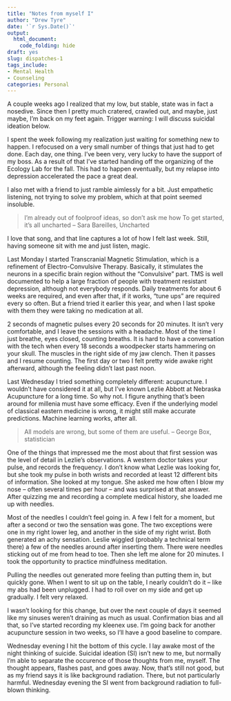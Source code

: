 ```yaml
---
title: "Notes from myself I"
author: "Drew Tyre"
date: '`r Sys.Date()`'
output: 
  html_document:
    code_folding: hide
draft: yes
slug: dispatches-1
tags_include:
- Mental Health
- Counseling
categories: Personal
---
```


A couple weeks ago I realized that my low, but stable, state was in fact a nosedive.
Since then I pretty much cratered, crawled out, and maybe, just maybe, I'm back
on my feet again. Trigger warning: I will discuss suicidal ideation below.

I spent the week following my realization just waiting for something new to happen.
I refocused on a very small number of things that just had to get done. Each day, 
one thing. I've been very, very lucky to have the support of my boss. As a result of
that I've started handing off the organizing of the Ecology Lab for the fall. This
had to happen eventually, but my relapse into depression accelerated the pace a great deal. 

I also met with a friend to just ramble aimlessly for a bit. Just empathetic listening,
not trying to solve my problem, which at that point seemed insoluble. 

> I'm already out
> of foolproof ideas, so don't ask me how
> To get started, it's all uncharted
> -- Sara Bareilles, Uncharted

I love that song, and that line captures a lot of how I felt last week. Still, having 
someone sit with me and just listen, magic. 

Last Monday I started Transcranial Magnetic Stimulation, which is a refinement of
Electro-Convulsive Therapy. Basically, it stimulates the neurons in a specific 
brain region without the "Convulsive" part. TMS is well documented to help a large fraction 
of people with treatment resistant depression, although not everybody responds.
Daily treatments for about 6 weeks are required, and even after that, if it works,
"tune ups" are required every so often. But a friend tried it earlier this year,
and when I last spoke with them they were taking no medication at all. 

2 seconds of magnetic pulses every 20 
seconds for 20 minutes. It isn't very comfortable, and I leave the sessions with
a headache. Most of the time I just breathe, eyes closed, counting breaths. It is
hard to have a conversation with the tech when every 18 seconds a woodpecker starts
hammering on your skull. The muscles in the right side of my jaw clench. Then it 
passes and I resume counting. 
The first day or two I felt pretty wide awake right afterward, although
the feeling didn't last past noon.

Last Wednesday I tried something completely different: acupuncture. I wouldn't 
have considered it at all, but I've known Lezlie Abbott at Nebraska Acupuncture for
a long time. So why not. I figure anything that's been around for millenia must
have some efficacy. Even if the underlying model of classical eastern medicine is
wrong, it might still make accurate predictions. Machine learning works, after all.

> All models are wrong, but some of them are useful.
> -- George Box, statistician

One of the things that impressed me the most about that first session was the level
of detail in Lezlie's observations. A western doctor takes your pulse, and records the
frequency. I don't know what Lezlie was looking for, but she took my pulse in both
wrists and recorded at least 12 different bits of information. She looked at my
tongue. She asked me how often I blow my nose -- often several times per hour -- and 
was surprised at that answer. After quizzing me
and recording a complete medical history, she loaded me up with needles. 

Most of the needles I couldn't feel going in. A few I felt for a moment, but 
after a second or two the sensation was gone. The two exceptions were one in my
right lower leg, and another in the side of my right wrist. Both generated an
achy sensation. Leslie wiggled (probably a technical term there) a few of the
needles around after inserting them. 
There were needles sticking out of me from head to toe. Then she 
left me alone for 20 minutes. I took the opportunity to practice mindfulness 
meditation. 

Pulling the needles out generated more feeling than putting them in, but quickly
gone. When I went to sit up on the table, I nearly couldn't do it -- like my abs
had been unplugged. I had to roll over on my side and get up gradually. I felt 
very relaxed. 

I wasn't looking for this change, but over the next couple of days it seemed like
my sinuses weren't draining as much as usual. Confirmation bias and all that, so
I've started recording my kleenex use. I'm going back for another acupuncture session
in two weeks, so I'll have a good baseline to compare.

Wednesday evening I hit the bottom of this cycle. I lay awake most of the night thinking
of suicide. Suicidal ideation (SI) isn't new to me, but normally I'm able to separate
the occurence of those thoughts from me, myself. The thought appears, flashes past,
and goes away. Now, that's still not good, but as my friend says it is like background radiation.
There, but not particularly harmful. Wednesday evening the SI went from background 
radiation to full-blown thinking. 